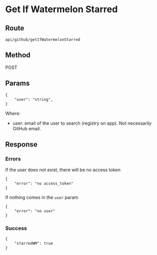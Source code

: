 # Get If Watermelon Starred

## Route

```
api/github/getIfWatermelonStarred
```

## Method

POST

## Params

```
{
    "user": "string",
}
```

Where:

- user: email of the user to search (registry on app). Not necessarily GitHub email.

## Response

### Errors

If the user does not exist, there will be no access token

```
{
    "error": "no access_token"
}
```

If nothing comes in the `user` param

```
{
    "error": "no user"
}
```

### Success

```
{
    "starredWM": true
}
```
